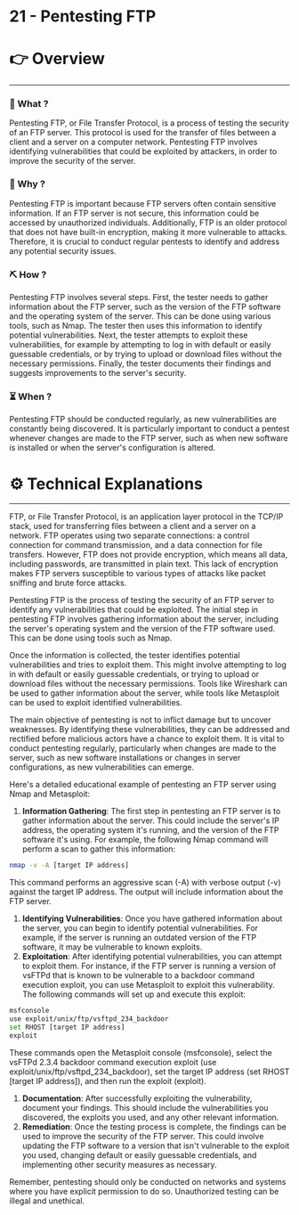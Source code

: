 # 21 - Pentesting FTP


# 👉 Overview

---

### 👀 What ?

Pentesting FTP, or File Transfer Protocol, is a process of testing the security of an FTP server. This protocol is used for the transfer of files between a client and a server on a computer network. Pentesting FTP involves identifying vulnerabilities that could be exploited by attackers, in order to improve the security of the server.


### 🧐 Why ?

Pentesting FTP is important because FTP servers often contain sensitive information. If an FTP server is not secure, this information could be accessed by unauthorized individuals. Additionally, FTP is an older protocol that does not have built-in encryption, making it more vulnerable to attacks. Therefore, it is crucial to conduct regular pentests to identify and address any potential security issues.


### ⛏️ How ?

Pentesting FTP involves several steps. First, the tester needs to gather information about the FTP server, such as the version of the FTP software and the operating system of the server. This can be done using various tools, such as Nmap. The tester then uses this information to identify potential vulnerabilities. Next, the tester attempts to exploit these vulnerabilities, for example by attempting to log in with default or easily guessable credentials, or by trying to upload or download files without the necessary permissions. Finally, the tester documents their findings and suggests improvements to the server's security.


### ⏳ When ?

Pentesting FTP should be conducted regularly, as new vulnerabilities are constantly being discovered. It is particularly important to conduct a pentest whenever changes are made to the FTP server, such as when new software is installed or when the server's configuration is altered.


# ⚙️ Technical Explanations

---

FTP, or File Transfer Protocol, is an application layer protocol in the TCP/IP stack, used for transferring files between a client and a server on a network. FTP operates using two separate connections: a control connection for command transmission, and a data connection for file transfers. However, FTP does not provide encryption, which means all data, including passwords, are transmitted in plain text. This lack of encryption makes FTP servers susceptible to various types of attacks like packet sniffing and brute force attacks.

Pentesting FTP is the process of testing the security of an FTP server to identify any vulnerabilities that could be exploited. The initial step in pentesting FTP involves gathering information about the server, including the server's operating system and the version of the FTP software used. This can be done using tools such as Nmap.

Once the information is collected, the tester identifies potential vulnerabilities and tries to exploit them. This might involve attempting to log in with default or easily guessable credentials, or trying to upload or download files without the necessary permissions. Tools like Wireshark can be used to gather information about the server, while tools like Metasploit can be used to exploit identified vulnerabilities.

The main objective of pentesting is not to inflict damage but to uncover weaknesses. By identifying these vulnerabilities, they can be addressed and rectified before malicious actors have a chance to exploit them. It is vital to conduct pentesting regularly, particularly when changes are made to the server, such as new software installations or changes in server configurations, as new vulnerabilities can emerge.

Here's a detailed educational example of pentesting an FTP server using Nmap and Metasploit:

1. **Information Gathering**: The first step in pentesting an FTP server is to gather information about the server. This could include the server's IP address, the operating system it's running, and the version of the FTP software it's using. For example, the following Nmap command will perform a scan to gather this information:

```bash
nmap -v -A [target IP address]

```

This command performs an aggressive scan (-A) with verbose output (-v) against the target IP address. The output will include information about the FTP server.

1. **Identifying Vulnerabilities**: Once you have gathered information about the server, you can begin to identify potential vulnerabilities. For example, if the server is running an outdated version of the FTP software, it may be vulnerable to known exploits.
2. **Exploitation**: After identifying potential vulnerabilities, you can attempt to exploit them. For instance, if the FTP server is running a version of vsFTPd that is known to be vulnerable to a backdoor command execution exploit, you can use Metasploit to exploit this vulnerability. The following commands will set up and execute this exploit:

```bash
msfconsole
use exploit/unix/ftp/vsftpd_234_backdoor
set RHOST [target IP address]
exploit

```

These commands open the Metasploit console (msfconsole), select the vsFTPd 2.3.4 backdoor command execution exploit (use exploit/unix/ftp/vsftpd_234_backdoor), set the target IP address (set RHOST [target IP address]), and then run the exploit (exploit).

1. **Documentation**: After successfully exploiting the vulnerability, document your findings. This should include the vulnerabilities you discovered, the exploits you used, and any other relevant information.
2. **Remediation**: Once the testing process is complete, the findings can be used to improve the security of the FTP server. This could involve updating the FTP software to a version that isn't vulnerable to the exploit you used, changing default or easily guessable credentials, and implementing other security measures as necessary.

Remember, pentesting should only be conducted on networks and systems where you have explicit permission to do so. Unauthorized testing can be illegal and unethical.
